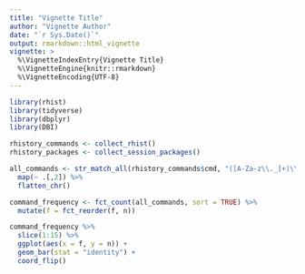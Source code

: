 ```yaml
---
title: "Vignette Title"
author: "Vignette Author"
date: "`r Sys.Date()`"
output: rmarkdown::html_vignette
vignette: >
  %\VignetteIndexEntry{Vignette Title}
  %\VignetteEngine{knitr::rmarkdown}
  %\VignetteEncoding{UTF-8}
---
```


```r
library(rhist)
library(tidyverse)
library(dbplyr)
library(DBI)
```

```r
rhistory_commands <- collect_rhist()
rhistory_packages <- collect_session_packages()
```

```r
all_commands <- str_match_all(rhistory_commands$cmd, "([A-Za-z\\._]+)\\(") %>% 
  map(~ .[,2]) %>% 
  flatten_chr()

command_frequency <- fct_count(all_commands, sort = TRUE) %>% 
  mutate(f = fct_reorder(f, n))
```

```r
command_frequency %>% 
  slice(1:15) %>% 
  ggplot(aes(x = f, y = n)) +
  geom_bar(stat = "identity") +
  coord_flip()
```

